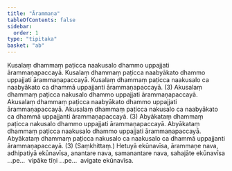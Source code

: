 ```yaml
---
title: "Ārammaṇa"
tableOfContents: false
sidebar:
  order: 1
type: "tipitaka"
basket: "ab"
---
```



<DynamicBreadcrumb />

<Division number="5">

<Paragraph number="7">
Kusalaṃ dhammaṃ paṭicca naakusalo dhammo uppajjati ārammaṇapaccayā. Kusalaṃ dhammaṃ paṭicca naabyākato dhammo uppajjati ārammaṇapaccayā. Kusalaṃ dhammaṃ paṭicca naakusalo ca naabyākato ca dhammā uppajjanti ārammaṇapaccayā. (3)
</Paragraph>

<Paragraph number="8">
Akusalaṃ dhammaṃ paṭicca nakusalo dhammo uppajjati ārammaṇapaccayā. Akusalaṃ dhammaṃ paṭicca naabyākato dhammo uppajjati ārammaṇapaccayā. Akusalaṃ dhammaṃ paṭicca nakusalo ca naabyākato ca dhammā uppajjanti ārammaṇapaccayā. (3)
</Paragraph>

<Paragraph number="9">
Abyākataṃ dhammaṃ paṭicca nakusalo dhammo uppajjati ārammaṇapaccayā. Abyākataṃ dhammaṃ paṭicca naakusalo dhammo uppajjati ārammaṇapaccayā. Abyākataṃ dhammaṃ paṭicca nakusalo ca naakusalo ca dhammā uppajjanti ārammaṇapaccayā. (3) (Saṃkhittaṃ.)
</Paragraph>

<Paragraph number="10">
Hetuyā ekūnavīsa, ārammaṇe nava, adhipatiyā ekūnavīsa, anantare nava, samanantare nava, sahajāte ekūnavīsa …pe…  vipāke tīṇi …pe…  avigate ekūnavīsa.
</Paragraph>
</Division>